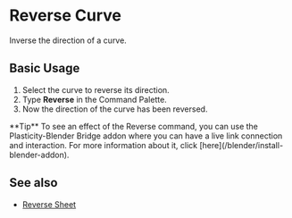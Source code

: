 
# Reverse Curve

<Reference shortcut="" command="Reverse" button=""/>

Inverse the direction of a curve. 

## Basic Usage

1. Select the curve to reverse its direction.
2. Type **Reverse** in the Command Palette.
3. Now the direction of the curve has been reversed.
<VideoPlayer fileName="reverse-curve"/>

<Callout type="info" emoji="💡">
**Tip** 
To see an effect of the Reverse command, you can use the Plasticity-Blender Bridge addon where you can have a live link connection and interaction. For more information about it, click [here](/blender/install-blender-addon).

</Callout>

## See also
- [Reverse Sheet](/solid/reverse-sheet)


